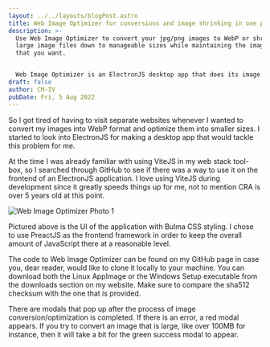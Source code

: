 ```yaml
---
layout: ../../layouts/blogPost.astro
title: Web Image Optimizer for conversions and image shrinking in one place
description: >-
  Use Web Image Optimizer to convert your jpg/png images to WebP or shrink your
  large image files down to manageable sizes while maintaining the image quality
  that you want.


  Web Image Optimizer is an ElectronJS desktop app that does its image processing calculations with NodeJS in the backend of the app, effectively keeping good security practices in mind.
draft: false
author: CM-IV
pubDate: Fri, 5 Aug 2022
---
```


So I got tired of having to visit separate websites whenever I wanted to convert my images into WebP format and optimize them into smaller sizes.  I started to look into ElectronJS for making a desktop app that would tackle this problem for me.

At the time I was already familiar with using ViteJS in my web stack tool-box, so I searched through GitHub to see if there was a way to use it on the frontend of an ElectronJS application.  I love using ViteJS during development since it greatly speeds things up for me, not to mention CRA is over 5 years old at this point.


<Image class="image" src="https://ik.imagekit.io/xbkhabiqcy9/img/wio_r0nJDt3jS.webp?ik-sdk-version=javascript-1.4.3&updatedAt=1659720463963" width={860} height={392} alt="Web Image Optimizer Photo 1" />

Pictured above is the UI of the application with Bulma CSS styling.  I chose to use PreactJS as the frontend framework in order to keep the overall amount of JavaScript there at a reasonable level.

The code to Web Image Optimizer can be found on my GitHub page in case you, dear reader, would like to clone it locally to your machine.  You can download both the Linux AppImage or the Windows Setup executable from the downloads section on my website.  Make sure to compare the sha512 checksum with the one that is provided.

There are modals that pop up after the process of image conversion/optimization is completed.  If there is an error, a red modal appears.  If you try to convert an image that is large, like over 100MB for instance, then it will take a bit for the green success modal to appear.